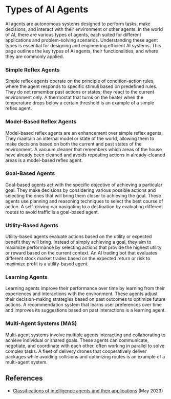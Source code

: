 # **Types of AI Agents**

AI agents are autonomous systems designed to perform tasks, make decisions, and interact with their environment or other agents. In the world of AI, there are various types of agents, each suited for different applications and problem-solving scenarios. Understanding these agent types is essential for designing and engineering efficient AI systems. This page outlines the key types of AI agents, their functionalities, and where they are commonly applied.

### **Simple Reflex Agents**

Simple reflex agents operate on the principle of condition-action rules, where the agent responds to specific stimuli based on predefined rules. They do not remember past actions or states; they react to the current environment only.
A thermostat that turns on the heater when the temperature drops below a certain threshold is an example of a simple reflex agent.


### **Model-Based Reflex Agents**

Model-based reflex agents are an enhancement over simple reflex agents. They maintain an internal model or state of the world, allowing them to make decisions based on both the current and past states of the environment.
A vacuum cleaner that remembers which areas of the house have already been cleaned and avoids repeating actions in already-cleaned areas is a model-based reflex agent.


### **Goal-Based Agents**

Goal-based agents act with the specific objective of achieving a particular goal. They make decisions by considering various possible actions and selecting the ones that will bring them closer to achieving the goal. These agents use planning and reasoning techniques to select the best course of action.
A self-driving car navigating to a destination by evaluating different routes to avoid traffic is a goal-based agent.

### **Utility-Based Agents**

Utility-based agents evaluate actions based on the utility or expected benefit they will bring. Instead of simply achieving a goal, they aim to maximize performance by selecting actions that provide the highest utility or reward based on the current context.
An AI trading bot that evaluates different stock market trades based on the expected return or risk to maximize profit is a utility-based agent.


### **Learning Agents**

Learning agents improve their performance over time by learning from their experiences and interactions with the environment. These agents adjust their decision-making strategies based on past outcomes to optimize future actions.
A recommendation system that learns user preferences over time and improves its suggestions based on past interactions is a learning agent.


### **Multi-Agent Systems (MAS)**

Multi-agent systems involve multiple agents interacting and collaborating to achieve individual or shared goals. These agents can communicate, negotiate, and coordinate with each other, often working in parallel to solve complex tasks.
A fleet of delivery drones that cooperatively deliver packages while avoiding collisions and optimizing routes is an example of a multi-agent system.


## References

- [Classifications of intelligence agents and their applications](https://journals.tu-plovdiv.bg/index.php/journal/article/view/559) (May 2023)

